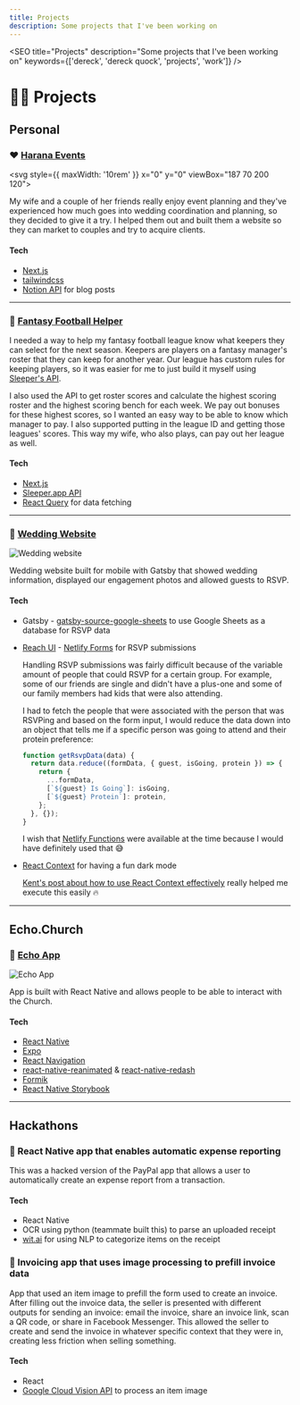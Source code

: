 ```yaml
---
title: Projects
description: Some projects that I've been working on
---
```



<SEO
  title="Projects"
  description="Some projects that I've been working on"
  keywords={['dereck', 'dereck quock', 'projects', 'work']}
/>

# 👨‍💻 Projects

## Personal

### ❤️ [Harana Events](https://www.haranaevents.com/)

<svg style={{ maxWidth: '10rem' }} x="0" y="0" viewBox="187 70 200 120">
  <g>
    <path
      fill="none"
      stroke="#AD8B19"
      strokeWidth="4"
      strokeMiterlimit="10"
      d="M266.41,149.76c-9.57,6.51-17.16,10.42-17.2,10.4c-3.29-1.73-55.83-29.82-55.83-60.24
c0-5.29,2.57-26.74,23.49-26.74c19.49,0,30.88,22.14,32.34,25.16c0,0,11.42-25.16,32.34-25.16c13.78,0,19.6,9.31,21.96,17.17"
    ></path>
    <path
      fill="none"
      stroke="#AD8B19"
      strokeWidth="4"
      strokeMiterlimit="10"
      d="M326.79,186.28c-3.29-1.73-55.83-29.82-55.83-60.24c0-5.29,2.57-26.74,23.49-26.74
c19.49,0,30.88,22.14,32.34,25.16c0,0,11.42-25.16,32.34-25.16s23.49,21.46,23.49,26.74
C382.62,157.45,326.89,186.34,326.79,186.28z"
    ></path>
  </g>
</svg>

My wife and a couple of her friends really enjoy event planning and they've experienced how much goes into wedding
coordination and planning, so they decided to give it a try. I helped them out and built them a website so they can
market to couples and try to acquire clients.

#### Tech

- [Next.js](https://nextjs.org/)
- [tailwindcss](https://tailwindcss.com/)
- [Notion API](https://developers.notion.com/) for blog posts

---

### 🏈 [Fantasy Football Helper](https://keepers.vercel.app/)

I needed a way to help my fantasy football league know what keepers they can select for the next season. Keepers are
players on a fantasy manager's roster that they can keep for another year. Our league has custom rules for keeping
players, so it was easier for me to just build it myself using [Sleeper's API](https://docs.sleeper.app/).

I also used the API to get roster scores and calculate the highest scoring roster and the highest scoring bench for each
week. We pay out bonuses for these highest scores, so I wanted an easy way to be able to know which manager to pay. I
also supported putting in the league ID and getting those leagues' scores. This way my wife, who also plays, can pay
out her league as well.

#### Tech

- [Next.js](https://nextjs.org/)
- [Sleeper.app API](https://docs.sleeper.app/)
- [React Query](https://react-query.tanstack.com/) for data fetching

---

### 💍 [Wedding Website](https://github.com/dereckquock/derteems)

![Wedding website](../images/teemquock.png)

Wedding website built for mobile with Gatsby that showed wedding information, displayed our engagement photos and
allowed guests to RSVP.

#### Tech

- Gatsby - [gatsby-source-google-sheets](https://www.gatsbyjs.org/packages/gatsby-source-google-sheets/)
  to use Google Sheets as a database for RSVP data
- [Reach UI](https://reacttraining.com/reach-ui/) - [Netlify Forms](https://docs.netlify.com/forms/setup/) for RSVP
  submissions

  Handling RSVP submissions was fairly difficult because of the variable amount of people that could RSVP for a certain
  group. For example, some of our friends are single and didn't have a plus-one and some of our family members had kids
  that were also attending.

  I had to fetch the people that were associated with the person that was RSVPing and based on the form input, I would
  reduce the data down into an object that tells me if a specific person was going to attend and their protein
  preference:

  ```javascript
  function getRsvpData(data) {
    return data.reduce((formData, { guest, isGoing, protein }) => {
      return {
        ...formData,
        [`${guest} Is Going`]: isGoing,
        [`${guest} Protein`]: protein,
      };
    }, {});
  }
  ```

  I wish that [Netlify Functions](https://docs.netlify.com/functions/overview/) were available at the time because I
  would have definitely used that 😅

- [React Context]() for having a fun dark mode

  [Kent's post about how to use React Context
  effectively](https://kentcdodds.com/blog/how-to-use-react-context-effectively)
  really helped me execute this easily 🔥

---

## Echo.Church

### 📱 [Echo App](https://github.com/echo-labs-team/the-resonance-project)

![Echo App](../images/echo-app.png)

App is built with React Native and allows people to be able to interact with the Church.

#### Tech

- [React Native](https://reactnative.dev/)
- [Expo](https://expo.io/)
- [React Navigation](https://reactnavigation.org/)
- [react-native-reanimated](https://github.com/software-mansion/react-native-reanimated) & [react-native-redash](https://github.com/wcandillon/react-native-redash)
- [Formik](https://jaredpalmer.com/formik/)
- [React Native Storybook](https://storybook.js.org/docs/guides/guide-react-native/)

---

## Hackathons

### 📱 React Native app that enables automatic expense reporting

This was a hacked version of the PayPal app that allows a user to automatically create an expense report from a
transaction.

#### Tech

- React Native
- OCR using python (teammate built this) to parse an uploaded receipt
- [wit.ai](https://wit.ai/) for using NLP to categorize items on the receipt

### 🧾 Invoicing app that uses image processing to prefill invoice data

App that used an item image to prefill the form used to create an invoice. After filling out the invoice data, the
seller is presented with different outputs for sending an invoice: email the invoice, share an invoice link, scan a QR
code, or share in Facebook Messenger. This allowed the seller to create and send the invoice in whatever specific
context that they were in, creating less friction when selling something.

#### Tech

- React
- [Google Cloud Vision API](https://cloud.google.com/vision) to process an item image
